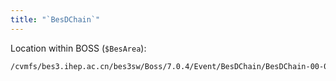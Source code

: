 ```yaml
---
title: "`BesDChain`"
---
```


Location within BOSS (`$BesArea`):

```default
/cvmfs/bes3.ihep.ac.cn/bes3sw/Boss/7.0.4/Event/BesDChain/BesDChain-00-00-14
```
